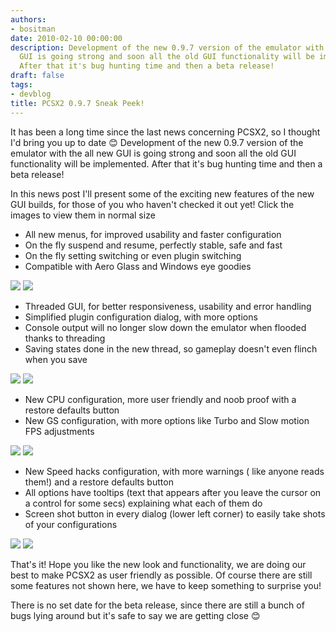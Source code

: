 ```yaml
---
authors:
- bositman
date: 2010-02-10 00:00:00
description: Development of the new 0.9.7 version of the emulator with the all new
  GUI is going strong and soon all the old GUI functionality will be implemented.
  After that it's bug hunting time and then a beta release!
draft: false
tags:
- devblog
title: PCSX2 0.9.7 Sneak Peek!
---
```


It has been a long time since the last news concerning PCSX2, so I
thought I'd bring you up to date
😊
Development of the new 0.9.7 version of the emulator with the all new GUI is going strong and soon all the old GUI functionality will be implemented. After that it's bug hunting time and then a beta release!

<!-- truncate -->

In this news post I'll present some of the exciting new features of the
new GUI builds, for those of you who haven't checked it out yet!
Click the images to view them in normal size

-   All new menus, for improved usability and faster configuration
-   On the fly suspend and resume, perfectly stable, safe and fast
-   On the fly setting switching or even plugin switching
-   Compatible with Aero Glass and Windows eye goodies

![](./img/0.9.7_7_thumb.jpg)
![](./img/0.9.7_6_thumb.jpg)

-   Threaded GUI, for better responsiveness, usability and error
handling
-   Simplified plugin configuration dialog, with more options
-   Console output will no longer slow down the emulator when flooded
thanks to threading
-   Saving states done in the new thread, so gameplay doesn't even
flinch when you save

![](./img/0.9.7_6_thumb.jpg)
![](./img/0.9.7_5_thumb.jpg)

-   New CPU configuration, more user friendly and noob proof with a
restore defaults button
-   New GS configuration, with more options like Turbo and Slow motion
FPS adjustments

![](./img/0.9.7_2_thumb.jpg)
![](./img/0.9.7_2_thumb.jpg)

-   New Speed hacks configuration, with more warnings ( like anyone
reads them!) and a restore defaults button
-   All options have tooltips (text that appears after you leave the
cursor on a control for some secs) explaining what each of them do
-   Screen shot button in every dialog (lower left corner) to easily
take shots of your configurations

![](./img/0.9.7_4_thumb.jpg)
![](./img/0.9.7_8_thumb.jpg)


That's it! Hope you like the new look and functionality, we are doing
our best to make PCSX2 as user friendly as possible. Of course there are
still some features not shown here, we have to keep something to
surprise you!

There is no set date for the beta release, since there are still a bunch
of bugs lying around but it's safe to say we are getting close
😊
